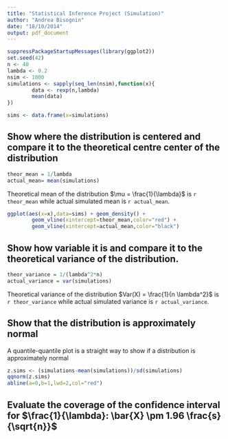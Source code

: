 ```yaml
---
title: "Statistical Inference Project (Simulation)"
author: "Andrea Bisognin"
date: "18/10/2014"
output: pdf_document
---
```


```r
suppressPackageStartupMessages(library(ggplot2))
set.seed(42)
n <- 40 
lambda <- 0.2
nsim <- 1000
simulations <- sapply(seq_len(nsim),function(x){
        data <- rexp(n,lambda)
        mean(data)
})

sims <- data.frame(x=simulations)
```

## Show where the distribution is centered and compare it to the theoretical centre center of the distribution 

```r
theor_mean = 1/lambda
actual_mean= mean(simulations)
```


Theoretical mean of the distribution  $\mu = \frac{1}{\lambda}$ is `r theor_mean` while actual simulated mean is `r actual_mean`.

```r
ggplot(aes(x=x),data=sims) + geom_density() +
        geom_vline(xintercept=theor_mean,color="red") + 
        geom_vline(xintercept=actual_mean,color="black") 
```



## Show how variable it is and compare it to the theoretical variance of the distribution.

```r
theor_variance = 1/(lambda^2*n)
actual_variance = var(simulations)
```


Theoretical variance of the distribution $Var(X) = \frac{1}{n \lambda^2}$ is `r theor_variance` while actual simulated variance is `r actual_variance`.

## Show that the distribution is approximately normal

A quantile-quantile plot is a straight way to show if a distribution is approximately normal

```r
z.sims <- (simulations-mean(simulations))/sd(simulations)
qqnorm(z.sims)
abline(a=0,b=1,lwd=2,col="red")
```



## Evaluate the coverage of the confidence interval for $\frac{1}{\lambda}: \bar{X} \pm 1.96 \frac{s}{\sqrt{n}}$  

